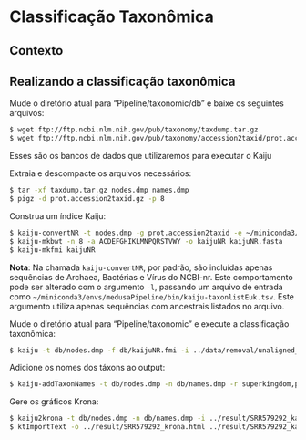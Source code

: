 # Classificação Taxonômica

## Contexto



## Realizando a classificação taxonômica

Mude o diretório atual para "Pipeline/taxonomic/db" e baixe os seguintes arquivos:

```bash
$ wget ftp://ftp.ncbi.nlm.nih.gov/pub/taxonomy/taxdump.tar.gz
$ wget ftp://ftp.ncbi.nlm.nih.gov/pub/taxonomy/accession2taxid/prot.accession2taxid.gz
```

Esses são os bancos de dados que utilizaremos para executar o Kaiju

Extraia e descompacte os arquivos necessários:
```bash
$ tar -xf taxdump.tar.gz nodes.dmp names.dmp
$ pigz -d prot.accession2taxid.gz -p 8
```

Construa um índice Kaiju:
```bash
$ kaiju-convertNR -t nodes.dmp -g prot.accession2taxid -e ~/miniconda3/envs/medusaPipeline/bin/kaiju-excluded-accessions.txt -a -o kaijuNR.fasta -i ../../alignment/db/nr
$ kaiju-mkbwt -n 8 -a ACDEFGHIKLMNPQRSTVWY -o kaijuNR kaijuNR.fasta
$ kaiju-mkfmi kaijuNR
```

**Nota**: Na chamada `kaiju-convertNR`, por padrão, são incluídas apenas sequências de Archaea, Bactérias e Vírus do NCBI-nr. Este comportamento pode ser alterado com o argumento `-l`, passando um arquivo de entrada como `~/miniconda3/envs/medusaPipeline/bin/kaiju-taxonlistEuk.tsv`. Este argumento utiliza apenas sequências com ancestrais listados no arquivo.

Mude o diretório atual para "Pipeline/taxonomic" e execute a classificação taxonômica:
```bash
$ kaiju -t db/nodes.dmp -f db/kaijuNR.fmi -i ../data/removal/unaligned_1.fastq -j ../data/removal/unaligned_2.fastq -o ../result/SRR579292_kaiju.out -z 8
```

Adicione os nomes dos táxons ao output:
```bash
$ kaiju-addTaxonNames -t db/nodes.dmp -n db/names.dmp -r superkingdom,phylum,class,order,family,genus,species -i ../result/SRR579292_kaiju.out -o ../result/SRR579292_kaiju.names
```

Gere os gráficos Krona:
```bash
$ kaiju2krona -t db/nodes.dmp -n db/names.dmp -i ../result/SRR579292_kaiju.out -o ../result/SRR579292_kaiju2krona.out
$ ktImportText -o ../result/SRR579292_krona.html ../result/SRR579292_kaiju2krona.out
```
